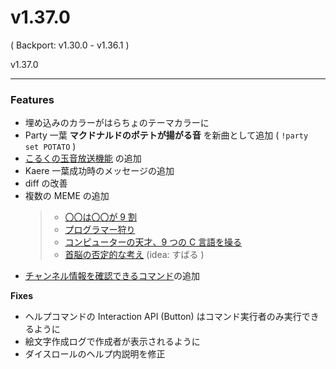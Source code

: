 
# v1.37.0

( Backport: v1.30.0 - v1.36.1 )

<ReleaseButton>v1.37.0</ReleaseButton>

---

### Features

- 埋め込みのカラーがはらちょのテーマカラーに
- Party 一葉 **マクドナルドのポテトが揚がる音** を新曲として追加 ( `!party set POTATO` )
- [こるくの玉音放送機能](../../commands/voice/colk) の追加
- Kaere 一葉成功時のメッセージの追加
- diff の改善
- 複数の MEME の追加
  > - [〇〇は〇〇が 9 割](../../commands/meme/nine)
  > - [プログラマー狩り](../../commands/meme/tsureteike)
  > - [コンピューターの天才、9 つの C 言語を操る](../../commands/meme/cLang)
  > - [首脳の否定的な考え](../../commands/meme/syakai) (idea: すばる )
- [チャンネル情報を確認できるコマンド](../../commands/channelinfo)の追加

**Fixes**

- ヘルプコマンドの Interaction API (Button) はコマンド実行者のみ実行できるように
- 絵文字作成ログで作成者が表示されるように
- ダイスロールのヘルプ内説明を修正
